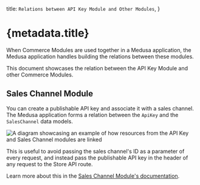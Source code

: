   title: `Relations between API Key Module and Other Modules`,
}

# {metadata.title}

When Commerce Modules are used together in a Medusa application, the Medusa application handles building the relations between these modules.

This document showcases the relation between the API Key Module and other Commerce Modules.

## Sales Channel Module

You can create a publishable API key and associate it with a sales channel. The Medusa application forms a relation between the `ApiKey` and the `SalesChannel` data models.

![A diagram showcasing an example of how resources from the API Key and Sales Channel modules are linked](https://res.cloudinary.com/dza7lstvk/image/upload/v1710170465/Medusa%20Resources/api-key-sales-channel_ylpl6t.jpg)

This is useful to avoid passing the sales channel's ID as a parameter of every request, and instead pass the publishable API key in the header of any request to the Store API route.

Learn more about this in the [Sales Channel Module's documentation](../../sales-channel/publishable-api-keys/page.mdx).
